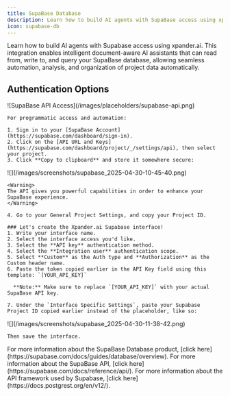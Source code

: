 ```yaml
---
title: SupaBase Database
description: Learn how to build AI agents with SupaBase access using xpander.ai.
icon: supabase-db
---
```


Learn how to build AI agents with Supabase access using xpander.ai. This integration enables intelligent document-aware AI assistants that can read from, write to, and query your SupaBase database, allowing seamless automation, analysis, and organization of project data automatically.

## Authentication Options

<Tabs>
  <Tab title="API Access">
    <Frame caption="SupaBase API access configuration">
      ![SupaBase API Access](/images/placeholders/supabase-api.png)
    </Frame>

    For programmatic access and automation:

    1. Sign in to your [SupaBase Account](https://supabase.com/dashboard/sign-in).
    2. Click on the [API URL and Keys](https://supabase.com/dashboard/project/_/settings/api), then select your project.
    3. Click **Copy to clipboard** and store it somewhere secure:
<Frame>
    ![](/images/screenshots/supabase_2025-04-30-10-45-40.png)
</Frame>

    <Warning>
    The API gives you powerful capabilities in order to enhance your SupaBase experience. 
    </Warning>

    4. Go to your General Project Settings, and copy your Project ID.

    ### Let's create the Xpander.ai Supabase interface!
    1. Write your interface name.
    2. Select the interface access you'd like.
    3. Select the **API key** authentication method.
    4. Select the **Integration user** authentication scope.
    5. Select **Custom** as the Auth type and **Authorization** as the Custom header name.
    6. Paste the token copied earlier in the API Key field using this template: `[YOUR_API_KEY]`

      **Note:** Make sure to replace `[YOUR_API_KEY]` with your actual SupaBase API key.

    7. Under the `Interface Specific Settings`, paste your Supabase Project ID copied earlier instead of the placeholder, like so:

<Frame>
    ![](/images/screenshots/supabase_2025-04-30-11-38-42.png)
</Frame>


    Then save the interface.

<Info>
    For more information about the SupaBase Database product, [click here](https://supabase.com/docs/guides/database/overview).
</Info>
<Info>
    For more information about the SupaBase API, [click here](https://supabase.com/docs/reference/api/).
</Info>
<Info>
    For more information about the API framework used by Supabase, [click here](https://docs.postgrest.org/en/v12/).
</Info>


  </Tab>
</Tabs>
